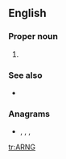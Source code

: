 ==English==

===Proper noun===
{{en-proper noun}}

# {{initialism of|[[United States]] [[army|Army]] [[national|National]] [[guard|Guard]]|lang=en}}

===See also===
* {{pedialite}}

===Anagrams===
* {{l|en|garn}}, {{l|en|gnar}}, {{l|en|gran}}, {{l|en|rang}}

[[tr:ARNG]]